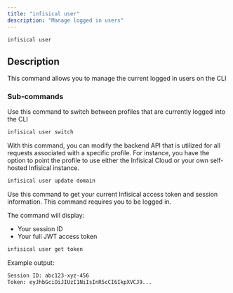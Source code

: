 ```yaml
---
title: "infisical user"
description: "Manage logged in users"
---
```


```bash
infisical user
```

## Description

This command allows you to manage the current logged in users on the CLI

### Sub-commands

<Accordion title="infisical user switch" defaultOpen="true">
  Use this command to switch between profiles that are currently logged into the CLI

```bash
infisical user switch
```

</Accordion>

<Accordion title="infisical user update domain">
  With this command, you can modify the backend API that is utilized for all requests associated with a specific profile. 
  For instance, you have the option to point the profile to use either the Infisical Cloud or your own self-hosted Infisical instance.

```bash
infisical user update domain
```

</Accordion>

<Accordion title="infisical user get token">
  Use this command to get your current Infisical access token and session information. This command requires you to be logged in.

  The command will display:

  - Your session ID
  - Your full JWT access token

  ```bash
  infisical user get token
  ```

  Example output:

  ```bash
  Session ID: abc123-xyz-456
  Token: eyJhbGciOiJIUzI1NiIsInR5cCI6IkpXVCJ9...
  ```
</Accordion>
